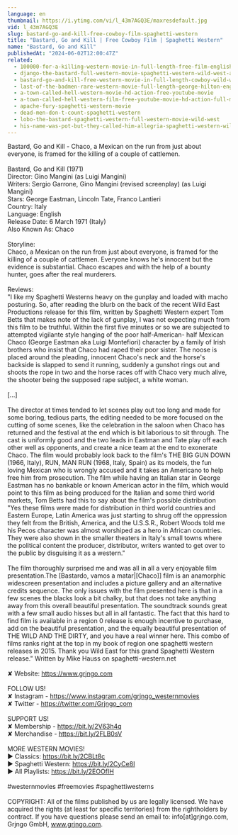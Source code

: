 ```yaml
---
language: en
thumbnail: https://i.ytimg.com/vi/l_43m7AGQ3E/maxresdefault.jpg
vid: l_43m7AGQ3E
slug: bastard-go-and-kill-free-cowboy-film-spaghetti-western
title: "Bastard, Go and Kill | Free Cowboy Film | Spaghetti Western"
name: "Bastard, Go and Kill"
publishedAt: "2024-06-02T12:00:47Z"
related:
  - 100000-for-a-killing-western-movie-in-full-length-free-film-english-full-movies-youtube
  - django-the-bastard-full-western-movie-spaghetti-western-wild-west-action
  - bastard-go-and-kill-free-western-movie-in-full-length-cowboy-wild-west-film
  - last-of-the-badmen-rare-western-movie-full-length-george-hilton-english-full-movie
  - a-town-called-hell-western-movie-hd-action-free-youtube-movie
  - a-town-called-hell-western-film-free-youtube-movie-hd-action-full-movie
  - apache-fury-spaghetti-western-movie
  - dead-men-don-t-count-spaghetti-western
  - lobo-the-bastard-spaghetti-western-full-western-movie-wild-west
  - his-name-was-pot-but-they-called-him-allegria-spaghetti-western-wild-west-film-full-movie
---
```


Bastard, Go and Kill - Chaco, a Mexican on the run from just about everyone, is framed for the killing of a couple of cattlemen.<br />
<br />
Bastard, Go and Kill (1971)<br />
Director: Gino Mangini (as Luigi Mangini)<br />
Writers: Sergio Garrone, Gino Mangini (revised screenplay) (as Luigi Mangini)<br />
Stars: George Eastman, Lincoln Tate, Franco Lantieri <br />
Country: Italy<br />
Language: English<br />
Release Date: 6 March 1971 (Italy) <br />
Also Known As: Chaco <br />
<br />
Storyline:<br />
Chaco, a Mexican on the run from just about everyone, is framed for the killing of a couple of cattlemen. Everyone knows he's innocent but the evidence is substantial. Chaco escapes and with the help of a bounty hunter, goes after the real murderers.<br />
<br />
Reviews:<br />
"I like my Spaghetti Westerns heavy on the gunplay and loaded with macho posturing. So, after reading the blurb on the back of the recent Wild East Productions release for this film, written by Spaghetti Western expert Tom Betts that makes note of the lack of gunplay, I was not expecting much from this film to be truthful. Within the first five minutes or so we are subjected to attempted vigilante style hanging of the poor half-American- half Mexican Chaco (George Eastman aka Luigi Montefiori) character by a family of Irish brothers who insist that Chaco had raped their poor sister. The noose is placed around the pleading, innocent Chaco's neck and the horse's backside is slapped to send it running, suddenly a gunshot rings out and shoots the rope in two and the horse races off with Chaco very much alive, the shooter being the supposed rape subject, a white woman. <br />
<br />
[...]<br />
<br />
The director at times tended to let scenes play out too long and made for some boring, tedious parts, the editing needed to be more focused on the cutting of some scenes, like the celebration in the saloon when Chaco has returned and the festival at the end which is bit laborious to sit through. The cast is uniformly good and the two leads in Eastman and Tate play off each other well as opponents, and create a nice team at the end to exonerate Chaco. The film would probably look back to the film's THE BIG GUN DOWN (1966, Italy), RUN, MAN RUN (1968, Italy, Spain) as its models, the fun loving Mexican who is wrongly accused and it takes an Americano to help free him from prosecution. The film while having an Italian star in George Eastman has no bankable or known American actor in the film, which would point to this film as being produced for the Italian and some third world markets, Tom Betts had this to say about the film's possible distribution "Yes these films were made for distribution in third world countries and Eastern Europe, Latin America was just starting to shrug off the oppression they felt from the British, America, and the U.S.S.R., Robert Woods told me his Pecos character was almost worshiped as a hero in African countries. They were also shown in the smaller theaters in Italy's small towns where the political content the producer, distributor, writers wanted to get over to the public by disguising it as a western."<br />
<br />
The film thoroughly surprised me and was all in all a very enjoyable film presentation.The [Bastardo, vamos a matar|[Chaco]] film is an anamorphic widescreen presentation and includes a picture gallery and an alternative credits sequence. The only issues with the film presented here is that in a few scenes the blacks look a bit chalky, but that does not take anything away from this overall beautiful presentation. The soundtrack sounds great with a few small audio hisses but all in all fantastic. The fact that this hard to find film is available in a region 0 release is enough incentive to purchase, add on the beautiful presentation, and the equally beautiful presentation of THE WILD AND THE DIRTY, and you have a real winner here. This combo of films ranks right at the top in my book of region one spaghetti western releases in 2015. Thank you Wild East for this grand Spaghetti Western release." Written by Mike Hauss on spaghetti-western.net<br />
<br />
✘ Website: https://www.grjngo.com<br />
<br />
FOLLOW US!<br />
✘ Instagram - https://www.instagram.com/grjngo_westernmovies<br />
✘ Twitter - https://twitter.com/Grjngo_com<br />
<br />
SUPPORT US!<br />
✘ Membership - https://bit.ly/2V63h4q<br />
✘ Merchandise - https://bit.ly/2FLB0sV<br />
<br />
MORE WESTERN MOVIES! <br />
► Classics: https://bit.ly/2CBLt8c <br />
► Spaghetti Western: https://bit.ly/2CyCe8I <br />
► All Playlists: https://bit.ly/2EOOfIH <br />
<br />
#westernmovies #freemovies #spaghettiwesterns<br />
<br />
COPYRIGHT: All of the films published by us are legally licensed. We have acquired the rights (at least for specific territories) from the rightholders by contract. If you have questions please send an email to: info[at]grjngo.com, Grjngo GmbH, www.grjngo.com.